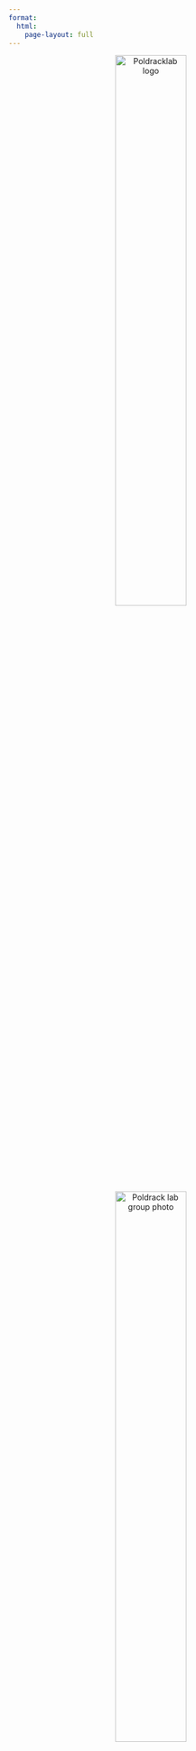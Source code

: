 ```yaml
---
format:
  html:
    page-layout: full
---
```


<center><a><img src="images/stanford-line2-8.png" alt="Poldracklab logo" width="50%"/></a></center>

<br>
<br>

<center><a><img src="images/lab_polaroid_2023.png" alt="Poldrack lab group photo" width="50%"/></a></center>

<br>
<br>

Our lab is focused on understanding how the brain gives rise to adaptive human behaviors.  We use a combination of functional neuroimaging, cognitive psychology, and computational modeling to address this question.  We also develop tools and infrastructure to make neuroscience more transparent and reproducible.

In the Poldrack Lab, we want all of our lab members to feel valued,
appreciated, safe, and free to be who they are. We embrace diversity and
are committed to preventing discrimination against people based on
gender identity or expression, sexual orientation, race, ethnicity,
religion, age, neurodiversity, disability status, citizenship, or any
other feature that makes them unique.

We have an online [Lab Guide](labguide/index.html) that outlines our lab's values, principles, and practices.

Learn more about our lab's work:

- [Projects](projects.html)
- [Publications](publications.html)
- [Presentations](talks.html)
- [Software](software.html)

Interested in participating in a research subject?  See our listing of [current studies](research_subjects.html).

Interested in joining the lab?  See our listing of [open positions](positions.html).

<br>

<a rel="license" href="http://creativecommons.org/licenses/by/4.0/"><img alt="Creative Commons License" style="border-width:0" src="https://i.creativecommons.org/l/by/4.0/88x31.png" /></a><br />This work is licensed under a <a rel="license" href="http://creativecommons.org/licenses/by/4.0/">Creative Commons Attribution 4.0 International License</a>.